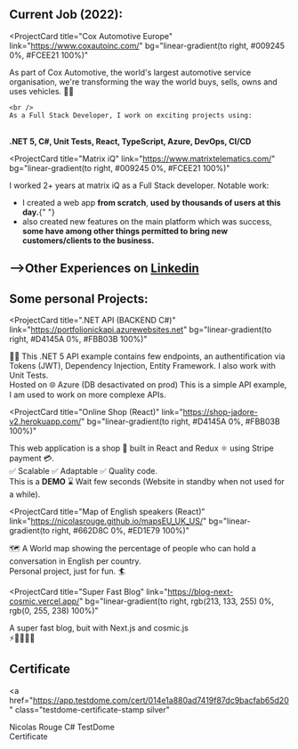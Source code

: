 ## Current Job (2022):

<ProjectCard
  title="Cox Automotive Europe"
  link="https://www.coxautoinc.com/"
  bg="linear-gradient(to right, #009245 0%, #FCEE21 100%)"
>
  <p>
    As part of Cox Automotive, the world's largest automotive service organisation, 
    we're transforming the way the world buys, sells, owns and uses vehicles. 🚕🚚
    
    <br />
    As a Full Stack Developer, I work on exciting projects using: 
  <br />
  <b>.NET 5, C#, Unit Tests, React, TypeScript, Azure, DevOps, CI/CD</b>
  <br />
  </p>

</ProjectCard>

<ProjectCard
  title="Matrix iQ"
  link="https://www.matrixtelematics.com/"
  bg="linear-gradient(to right, #009245 0%, #FCEE21 100%)"
>
  <p>
  I worked 2+ years at matrix iQ as a Full Stack developer.
  Notable work:
  <ul>
    <li>
      I created a web app <b>from scratch</b>, <b>used by thousands of
      users at this day.</b>{" "}
    </li>
    <li>
      also created new features on the main platform which was success, <b>some have among other things permitted to
      bring new customers/clients to the business.</b>
    </li>
  </ul></p>
</ProjectCard>

## -->Other Experiences on [Linkedin](https://www.linkedin.com/in/nicolas-rouge777/)

## Some personal Projects:

<ProjectCard
  title=".NET API (BACKEND C#)"
  link="https://portfolionickapi.azurewebsites.net"
  bg="linear-gradient(to right, #D4145A 0%, #FBB03B 100%)"
>

<p>
  👨‍💻 This .NET 5 API example contains few endpoints, an authentification via Tokens (JWT),
  Dependency Injection, Entity Framework. I also work with Unit Tests. 
  <br />Hosted on 🌐 Azure (DB desactivated on prod) This is a simple API example, I am used to
  work on more complexe APIs.
</p>

</ProjectCard>

<ProjectCard
  title="Online Shop (React)"
  link="https://shop-jadore-v2.herokuapp.com/"
  bg="linear-gradient(to right, #D4145A 0%, #FBB03B 100%)"
>
  <p>This web application is a shop 🛒 built in React and Redux ⚛️ using Stripe payment 💳.
  <br />✅ Scalable ✅ Adaptable ✅ Quality code.
  <br />
  This is a <b>DEMO</b> ⌛ Wait few seconds (Website in standby when not used for a while).</p>
</ProjectCard>

<ProjectCard
  title="Map of English speakers (React)"
  link="https://nicolasrouge.github.io/mapsEU_UK_US/"
  bg="linear-gradient(to right, #662D8C 0%, #ED1E79 100%)"
>
  🗺️ A World map showing the percentage of people who can hold a conversation in
  English per country.
  <br />
  Personal project, just for fun. 🏄
</ProjectCard>

<ProjectCard
  title="Super Fast Blog"
  link="https://blog-next-cosmic.vercel.app/"
  bg="linear-gradient(to right, rgb(213, 133, 255) 0%, rgb(0, 255, 238) 100%)"
>
  A super fast blog, buit with Next.js and cosmic.js
  <br />
  ⚡️🏃🏻💨💨
</ProjectCard>

## Certificate

<a
  href="https://app.testdome.com/cert/014e1a880ad7419f87dc9bacfab65d20"
  class="testdome-certificate-stamp silver"
>
  <span class="testdome-certificate-name">Nicolas Rouge</span>
  <span class="testdome-certificate-test-name">C# </span>
  <span class="testdome-certificate-card-logo">
    TestDome
    <br />
    Certificate
  </span>
</a>

